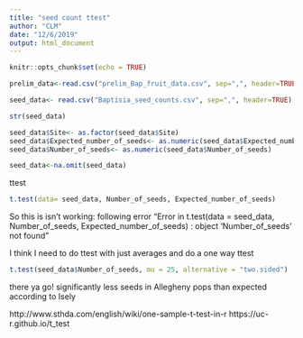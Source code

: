 ```yaml
---
title: "seed count ttest"
author: "CLM"
date: "12/6/2019"
output: html_document
---
```


```r
knitr::opts_chunk$set(echo = TRUE)
```

```r
prelim_data<-read.csv("prelim_Bap_fruit_data.csv", sep=",", header=TRUE)
```

```r
seed_data<- read.csv("Baptisia_seed_counts.csv", sep=",", header=TRUE)
```

```r
str(seed_data)
```
```r
seed_data$Site<- as.factor(seed_data$Site)
seed_data$Expected_number_of_seeds<- as.numeric(seed_data$Expected_number_of_seeds)
seed_data$Number_of_seeds<- as.numeric(seed_data$Number_of_seeds)
```

```r
seed_data<-na.omit(seed_data)
```

ttest
```r
t.test(data= seed_data, Number_of_seeds, Expected_number_of_seeds)
```
So this is isn't working: following error "Error in t.test(data = seed_data, Number_of_seeds, Expected_number_of_seeds) : 
  object 'Number_of_seeds' not found"
  
  
I think I need to do ttest with just averages and do a one way ttest


```r
t.test(seed_data$Number_of_seeds, mu = 25, alternative = "two.sided")
```


there ya go! significantly less seeds in Allegheny pops than expected according to Isely



http://www.sthda.com/english/wiki/one-sample-t-test-in-r
https://uc-r.github.io/t_test
